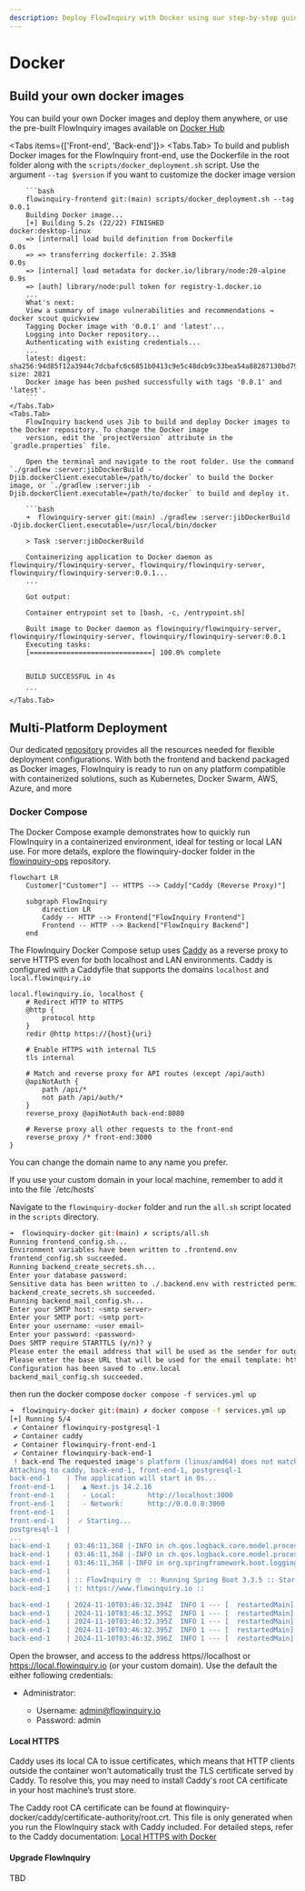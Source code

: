 ```yaml
---
description: Deploy FlowInquiry with Docker using our step-by-step guide. Learn how to set up containers, configure environments, and run the application seamlessly.
---
```



# Docker

## Build your own docker images

You can build your own Docker images and deploy them anywhere, or use the pre-built FlowInquiry images available on [Docker Hub](https://hub.docker.com/u/flowinquiry)

<Tabs items={['Front-end', 'Back-end']}>
    <Tabs.Tab>
        To build and publish Docker images for the FlowInquiry front-end, use the Dockerfile in the root folder along with the `scripts/docker_deployment.sh` script.
        Use the argument `--tag $version` if you want to customize the docker image version

        ```bash
        flowinquiry-frontend git:(main) scripts/docker_deployment.sh --tag 0.0.1
        Building Docker image...
        [+] Building 5.2s (22/22) FINISHED                                                                                                                                       docker:desktop-linux
        => [internal] load build definition from Dockerfile                                                                                                                                     0.0s
        => => transferring dockerfile: 2.35kB                                                                                                                                                   0.0s
        => [internal] load metadata for docker.io/library/node:20-alpine                                                                                                                        0.9s
        => [auth] library/node:pull token for registry-1.docker.io
        ...
        What's next:
        View a summary of image vulnerabilities and recommendations → docker scout quickview
        Tagging Docker image with '0.0.1' and 'latest'...
        Logging into Docker repository...
        Authenticating with existing credentials...
        ...
        latest: digest: sha256:94d85f12a3944c7dcbafc6c6851b0413c9e5c48dcb9c33bea54a88287130bd79 size: 2821
        Docker image has been pushed successfully with tags '0.0.1' and 'latest'.
        ```
    </Tabs.Tab>
    <Tabs.Tab>
        FlowInquiry backend uses Jib to build and deploy Docker images to the Docker repository. To change the Docker image
        version, edit the `projectVersion` attribute in the `gradle.properties` file.

        Open the terminal and navigate to the root folder. Use the command `./gradlew :server:jibDockerBuild -Djib.dockerClient.executable=/path/to/docker` to build the Docker image, or `./gradlew :server:jib  -Djib.dockerClient.executable=/path/to/docker` to build and deploy it.

        ```bash
        ➜  flowinquiry-server git:(main) ./gradlew :server:jibDockerBuild -Djib.dockerClient.executable=/usr/local/bin/docker

        > Task :server:jibDockerBuild

        Containerizing application to Docker daemon as flowinquiry/flowinquiry-server, flowinquiry/flowinquiry-server, flowinquiry/flowinquiry-server:0.0.1...
        ...

        Got output:

        Container entrypoint set to [bash, -c, /entrypoint.sh]

        Built image to Docker daemon as flowinquiry/flowinquiry-server, flowinquiry/flowinquiry-server, flowinquiry/flowinquiry-server:0.0.1
        Executing tasks:
        [==============================] 100.0% complete


        BUILD SUCCESSFUL in 4s

        ```
    </Tabs.Tab>

</Tabs>

## Multi-Platform Deployment

Our dedicated [repository](https://github.com/flowinquiry/flowinquiry-ops) provides all the resources needed for flexible deployment configurations. With both the frontend and backend packaged as
Docker images, FlowInquiry is ready to run on any platform compatible with containerized solutions, such as Kubernetes, Docker Swarm, AWS, Azure, and more

### Docker Compose

The Docker Compose example demonstrates how to quickly run FlowInquiry in a containerized environment, ideal for testing or local LAN use.
For more details, explore the flowinquiry-docker folder in the [flowinquiry-ops](https://github.com/flowinquiry/flowinquiry-ops) repository.

```mermaid
flowchart LR
    Customer["Customer"] -- HTTPS --> Caddy["Caddy (Reverse Proxy)"]

    subgraph FlowInquiry
        direction LR
        Caddy -- HTTP --> Frontend["FlowInquiry Frontend"]
        Frontend -- HTTP --> Backend["FlowInquiry Backend"]
    end
```

The FlowInquiry Docker Compose setup uses [Caddy](https://caddyserver.com/) as a reverse proxy to serve HTTPS even for both localhost and LAN environments.
Caddy is configured with a Caddyfile that supports the domains `localhost` and `local.flowinquiry.io`

```
local.flowinquiry.io, localhost {
    # Redirect HTTP to HTTPS
    @http {
        protocol http
    }
    redir @http https://{host}{uri}

    # Enable HTTPS with internal TLS
    tls internal

    # Match and reverse proxy for API routes (except /api/auth)
    @apiNotAuth {
        path /api/*
        not path /api/auth/*
    }
    reverse_proxy @apiNotAuth back-end:8080

    # Reverse proxy all other requests to the front-end
    reverse_proxy /* front-end:3000
}
```

You can change the domain name to any name you prefer.

<Callout type="info" emoji="ℹ️">
  If you use your custom domain in your local machine, remember to add it into
  the file `/etc/hosts`
</Callout>

Navigate to the `flowinquiry-docker` folder and run the `all.sh` script located in the `scripts` directory.

```bash
➜  flowinquiry-docker git:(main) ✗ scripts/all.sh
Running frontend_config.sh...
Environment variables have been written to .frontend.env
frontend_config.sh succeeded.
Running backend_create_secrets.sh...
Enter your database password:
Sensitive data has been written to ./.backend.env with restricted permissions.
backend_create_secrets.sh succeeded.
Running backend_mail_config.sh...
Enter your SMTP host: <smtp server>
Enter your SMTP port: <smtp port>
Enter your username: <user email>
Enter your password: <password>
Does SMTP require STARTTLS (y/n)? y
Please enter the email address that will be used as the sender for outgoing emails: noreply@flowinquiry.io
Please enter the base URL that will be used for the email template: https://local.flowinquiry.io
Configuration has been saved to .env.local
backend_mail_config.sh succeeded.
```

then run the docker compose `docker compose -f services.yml up`

```bash
➜  flowinquiry-docker git:(main) ✗ docker compose -f services.yml up
[+] Running 5/4
 ✔ Container flowinquiry-postgresql-1                                                                                                                         Created                     0.0s
 ✔ Container caddy                                                                                                                                         Runnin...                   0.0s
 ✔ Container flowinquiry-front-end-1                                                                                                                          Recreated                   0.1s
 ✔ Container flowinquiry-back-end-1                                                                                                                           Recreated                   0.1s
 ! back-end The requested image's platform (linux/amd64) does not match the detected host platform (linux/arm64/v8) and no specific platform was requested                             0.0s
Attaching to caddy, back-end-1, front-end-1, postgresql-1
back-end-1    | The application will start in 0s...
front-end-1   |   ▲ Next.js 14.2.16
front-end-1   |   - Local:        http://localhost:3000
front-end-1   |   - Network:      http://0.0.0.0:3000
front-end-1   |
front-end-1   |  ✓ Starting...
postgresql-1  |
...
back-end-1    | 03:46:11,368 |-INFO in ch.qos.logback.core.model.processor.AppenderRefModelHandler - Attaching appender named [CONSOLE] to Logger[ROOT]
back-end-1    | 03:46:11,368 |-INFO in ch.qos.logback.core.model.processor.DefaultProcessor@31064f47 - End of configuration.
back-end-1    | 03:46:11,368 |-INFO in org.springframework.boot.logging.logback.SpringBootJoranConfigurator@576dc710 - Registering current configuration as safe fallback point
back-end-1    |
back-end-1    | :: FlowInquiry 🤓  :: Running Spring Boot 3.3.5 :: Startup profile(s) prod ::
back-end-1    | :: https://www.flowinquiry.io ::

back-end-1    | 2024-11-10T03:46:32.394Z  INFO 1 --- [  restartedMain] io.flowinquiry.FlowInquiryApp.logApplicationStartup:129 : ----------------------------------------------------------
back-end-1    | 2024-11-10T03:46:32.395Z  INFO 1 --- [  restartedMain] io.flowinquiry.FlowInquiryApp.logApplicationStartup:130 :      Application 'FlowInquiry' is running! Access URLs:
back-end-1    | 2024-11-10T03:46:32.395Z  INFO 1 --- [  restartedMain] io.flowinquiry.FlowInquiryApp.logApplicationStartup:131 :      Local:          http://localhost:8080/
back-end-1    | 2024-11-10T03:46:32.395Z  INFO 1 --- [  restartedMain] io.flowinquiry.FlowInquiryApp.logApplicationStartup:132 :      External:       http://172.19.0.5:8080/
back-end-1    | 2024-11-10T03:46:32.396Z  INFO 1 --- [  restartedMain] io.flowinquiry.FlowInquiryApp.logApplicationStartup:133 :      Profile(s):     prod

```

Open the browser, and access to the address https//localhost or https://local.flowinquiry.io (or your custom domain). Use the default the either following credentials:

- Administrator:

  - Username: admin@flowinquiry.io
  - Password: admin

#### Local HTTPS

Caddy uses its local CA to issue certificates, which means that HTTP clients outside the container won’t automatically trust the TLS certificate served by Caddy.
To resolve this, you may need to install Caddy's root CA certificate in your host machine’s trust store.

The Caddy root CA certificate can be found at flowinquiry-docker/caddy/certificate-authority/root.crt. This file is only generated when you run the FlowInquiry stack
with Caddy included. For detailed steps, refer to the Caddy documentation: [Local HTTPS with Docker](https://caddyserver.com/docs/running#local-https-with-docker)

#### Upgrade FlowInquiry

TBD
